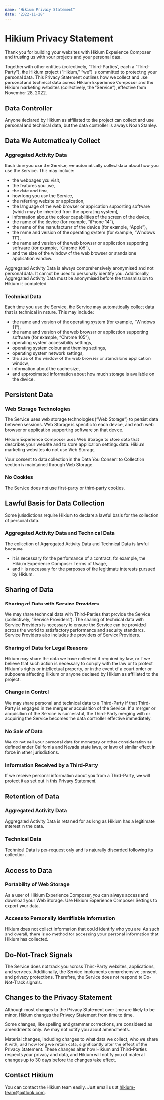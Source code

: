 ```yaml
---
name: "Hikium Privacy Statement"
date: "2022-11-28"
---
```


# Hikium Privacy Statement

Thank you for building your websites with Hikium Experience Composer and trusting us with your projects and your personal data.

Together with other entities (collectively, “Third-Parties”, each a “Third-Party”), the Hikium project (”Hikium,” “we”) is committed to protecting your personal data. This Privacy Statement outlines how we collect and use personal and technical data across Hikium Experience Composer and the Hikium marketing websites (collectively, the “Service”), effective from November 28, 2022.

## Data Controller

Anyone declared by Hikium as affiliated to the project can collect and use personal and technical data, but the data controller is always Noah Stanley.

## Data We Automatically Collect

### Aggregated Activity Data

Each time you use the Service, we automatically collect data about how you use the Service. This may include:

- the webpages you visit,
- the features you use,
- the date and time,
- how long you use the Service,
- the referring website or application,
- the language of the web browser or application supporting software (which may be inherited from the operating system),
- information about the colour capabilities of the screen of the device,
- the name of the device (for example, “iPhone 14”),
- the name of the manufacturer of the device (for example, “Apple”),
- the name and version of the operating system (for example, “Windows 11”),
- the name and version of the web browser or application supporting software (for example, “Chrome 105”),
- and the size of the window of the web browser or standalone application window.

Aggregated Activity Data is always comprehensively anonymised and not personal data. It cannot be used to personally identify you. Additionally, Aggregated Activity Data must be anonymised before the transmission to Hikium is completed.

### Technical Data

Each time you use the Service, the Service may automatically collect data that is technical in nature. This may include:

- the name and version of the operating system (for example, “Windows 11”),
- the name and version of the web browser or application supporting software (for example, “Chrome 105”),
- operating system accessibility settings,
- operating system colour and theming settings,
- operating system network settings,
- the size of the window of the web browser or standalone application window,
- information about the cache size,
- and approximated information about how much storage is available on the device.

## Persistent Data

### Web Storage Technologies

The Service uses web storage technologies (”Web Storage”) to persist data between sessions. Web Storage is specific to each device, and each web browser or application supporting software on that device.

Hikium Experience Composer uses Web Storage to store data that describes your website and to store application settings data. Hikium marketing websites do not use Web Storage.

Your consent to data collection in the Data You Consent to Collection section is maintained through Web Storage.

### No Cookies

The Service does not use first-party or third-party cookies.

## Lawful Basis for Data Collection

Some jurisdictions require Hikium to declare a lawful basis for the collection of personal data.

### Aggregated Activity Data and Technical Data

The collection of Aggregated Activity Data and Technical Data is lawful because:

- it is necessary for the performance of a contract, for example, the Hikium Experience Composer Terms of Usage,
- and it is necessary for the purposes of the legitimate interests pursued by Hikium.

## Sharing of Data

### Sharing of Data with Service Providers

We may share technical data with Third-Parties that provide the Service (collectively, “Service Providers”). The sharing of technical data with Service Providers is necessary to ensure the Service can be provided across the world to satisfactory performance and security standards. Service Providers also includes the providers of Service Providers.

### Sharing of Data for Legal Reasons

Hikium may share the data we have collected if required by law, or if we believe that such action is necessary to comply with the law or to protect Hikium's rights or intellectual property, or in the event of a court order or subpoena affecting Hikium or anyone declared by Hikium as affiliated to the project.

### Change in Control

We may share personal and technical data to a Third-Party if that Third-Party is engaged in the merger or acquisition of the Service. If a merger or acquisition of the Service is successful, the Third-Party merging with or acquiring the Service becomes the data controller effective immediately.

### No Sale of Data

We do not sell your personal data for monetary or other consideration as defined under California and Nevada state laws, or laws of similar effect in force in other jurisdictions.

### Information Received by a Third-Party

If we receive personal information about you from a Third-Party, we will protect it as set out in this Privacy Statement.

## Retention of Data

### Aggregated Activity Data

Aggregated Activity Data is retained for as long as Hikium has a legitimate interest in the data.

### Technical Data

Technical Data is per-request only and is naturally discarded following its collection.

## Access to Data

### Portability of Web Storage

As a user of Hikium Experience Composer, you can always access and download your Web Storage. Use Hikium Experience Composer Settings to export your data.

### Access to Personally Identifiable Information

Hikium does not collect information that could identify who you are. As such and overall, there is no method for accessing your personal information that Hikium has collected.

## Do-Not-Track Signals

The Service does not track you across Third-Party websites, applications, and services. Additionally, the Service implements comprehensive consent and privacy protections. Therefore, the Service does not respond to Do-Not-Track signals.

## Changes to the Privacy Statement

Although most changes to the Privacy Statement over time are likely to be minor, Hikium changes the Privacy Statement from time to time.

Some changes, like spelling and grammar corrections, are considered as amendments only. We may not notify you about amendments.

Material changes, including changes to what data we collect, who we share it with, and how long we retain data, significantly alter the effect of the Privacy Statement. These changes alter how Hikium and Third-Parties respects your privacy and data, and Hikium will notify you of material changes up to 30 days before the changes take effect.

## Contact Hikium

You can contact the Hikium team easily. Just email us at hikium-team@outlook.com.
